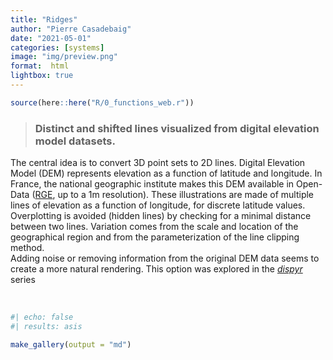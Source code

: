 ```yaml
---
title: "Ridges"
author: "Pierre Casadebaig"
date: "2021-05-01"
categories: [systems]
image: "img/preview.png"
format:  html
lightbox: true
---
```


```r
source(here::here("R/0_functions_web.r"))
```


> ### Distinct and shifted lines visualized from digital elevation model datasets.

The central idea is to convert 3D point sets to 2D lines. Digital Elevation Model (DEM) represents elevation as a function of latitude and longitude. In France, the national geographic institute makes this DEM available in Open-Data ([RGE](https://geoservices.ign.fr/rgealti), up to a 1m resolution). 
These illustrations are made of multiple lines of elevation as a function of longitude, for discrete latitude values. Overplotting is avoided (hidden lines) by checking for a minimal distance between two lines. Variation comes from the scale and location of the geographical region and from the parameterization of the line clipping method.  
Adding noise or removing information from the original DEM data seems to create a more natural rendering. This option was explored in the [*dispyr*](/posts/process/dispyr) series

<br>

::: {.column-body-outset .gallery-flow}
```r
#| echo: false
#| results: asis

make_gallery(output = "md")

```
::: 


